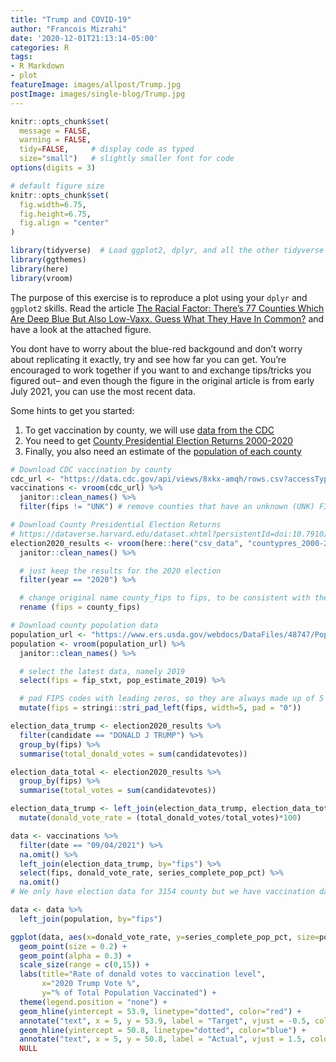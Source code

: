 ```yaml
---
title: "Trump and COVID-19"
author: "Francois Mizrahi"
date: '2020-12-01T21:13:14-05:00'
categories: R
tags:
- R Markdown
- plot
featureImage: images/allpost/Trump.jpg
postImage: images/single-blog/Trump.jpg
---
```


```r
knitr::opts_chunk$set(
  message = FALSE,
  warning = FALSE,
  tidy=FALSE,     # display code as typed
  size="small")   # slightly smaller font for code
options(digits = 3)

# default figure size
knitr::opts_chunk$set(
  fig.width=6.75,
  fig.height=6.75,
  fig.align = "center"
)
```


```r
library(tidyverse)  # Load ggplot2, dplyr, and all the other tidyverse packages
library(ggthemes)
library(here)
library(vroom)
```


The purpose of this exercise is to reproduce a plot using your `dplyr` and `ggplot2` skills. Read the  article [The Racial Factor: There's 77 Counties Which Are Deep Blue But Also Low-Vaxx. Guess What They Have In Common?](https://acasignups.net/21/07/18/racial-factor-theres-77-counties-which-are-deep-blue-also-low-vaxx-guess-what-they-have) and have a look at the attached figure.


You dont have to worry about the blue-red backgound and don't worry about replicating it exactly, try and see how far you can get. You're encouraged to work together if you want to and exchange tips/tricks you figured out-- and even though the figure in the original article is from early July 2021, you can use the most recent data.

Some hints to get you started:

1. To get vaccination by county, we will use [data from the CDC](https://data.cdc.gov/Vaccinations/COVID-19-Vaccinations-in-the-United-States-County/8xkx-amqh)
1. You need to get [County Presidential Election Returns 2000-2020](https://dataverse.harvard.edu/dataset.xhtml?persistentId=doi:10.7910/DVN/VOQCHQ)
1. Finally, you also need an estimate of the [population of each county](https://www.ers.usda.gov/webdocs/DataFiles/48747/PopulationEstimates.csv?v=2232)



```r

# Download CDC vaccination by county
cdc_url <- "https://data.cdc.gov/api/views/8xkx-amqh/rows.csv?accessType=DOWNLOAD"
vaccinations <- vroom(cdc_url) %>%
  janitor::clean_names() %>%
  filter(fips != "UNK") # remove counties that have an unknown (UNK) FIPS code

# Download County Presidential Election Returns
# https://dataverse.harvard.edu/dataset.xhtml?persistentId=doi:10.7910/DVN/VOQCHQ
election2020_results <- vroom(here::here("csv_data", "countypres_2000-2020.csv")) %>%
  janitor::clean_names() %>%

  # just keep the results for the 2020 election
  filter(year == "2020") %>%

  # change original name county_fips to fips, to be consistent with the other two files
  rename (fips = county_fips)

# Download county population data
population_url <- "https://www.ers.usda.gov/webdocs/DataFiles/48747/PopulationEstimates.csv?v=2232"
population <- vroom(population_url) %>%
  janitor::clean_names() %>%

  # select the latest data, namely 2019
  select(fips = fip_stxt, pop_estimate_2019) %>%

  # pad FIPS codes with leading zeros, so they are always made up of 5 characters
  mutate(fips = stringi::stri_pad_left(fips, width=5, pad = "0"))

```

```r
election_data_trump <- election2020_results %>%
  filter(candidate == "DONALD J TRUMP") %>%
  group_by(fips) %>%
  summarise(total_donald_votes = sum(candidatevotes))

election_data_total <- election2020_results %>%
  group_by(fips) %>%
  summarise(total_votes = sum(candidatevotes))

election_data_trump <- left_join(election_data_trump, election_data_total, by="fips") %>%
  mutate(donald_vote_rate = (total_donald_votes/total_votes)*100)

data <- vaccinations %>%
  filter(date == "09/04/2021") %>%
  na.omit() %>%
  left_join(election_data_trump, by="fips") %>%
  select(fips, donald_vote_rate, series_complete_pop_pct) %>%
  na.omit()
# We only have election data for 3154 county but we have vaccination data for 3225 county

data <- data %>%
  left_join(population, by="fips")

ggplot(data, aes(x=donald_vote_rate, y=series_complete_pop_pct, size=pop_estimate_2019)) +
  geom_point(size = 0.2) +
  geom_point(alpha = 0.3) +
  scale_size(range = c(0,15)) +
  labs(title="Rate of donald votes to vaccination level",
       x="2020 Trump Vote %",
       y="% of Total Population Vaccinated") +
  theme(legend.position = "none") +
  geom_hline(yintercept = 53.9, linetype="dotted", color="red") +
  annotate("text", x = 5, y = 53.9, label = "Target", vjust = -0.5, color="red") +
  geom_hline(yintercept = 50.8, linetype="dotted", color="blue") +
  annotate("text", x = 5, y = 50.8, label = "Actual", vjust = 1.5, color="blue") +
  NULL
```
